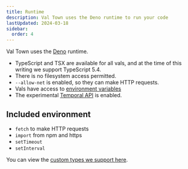```yaml
---
title: Runtime
description: Val Town uses the Deno runtime to run your code
lastUpdated: 2024-03-18
sidebar:
  order: 4
---
```


Val Town uses the [Deno](https://deno.com/) runtime.

- TypeScript and TSX are available for all vals, and at the time of this
  writing we support TypeScript 5.4.
- There is no filesystem access permitted.
- `--allow-net` is enabled, so they can make HTTP requests.
- Vals have access to [environment variables](/reference/environment-variables)
- The experimental [Temporal API](https://tc39.es/proposal-temporal/docs/) is
  enabled.

## Included environment

- `fetch` to make HTTP requests
- `import` from npm and https
- `setTimeout`
- `setInterval`

You can view the [custom types we support here](https://www.val.town/docs/types).
